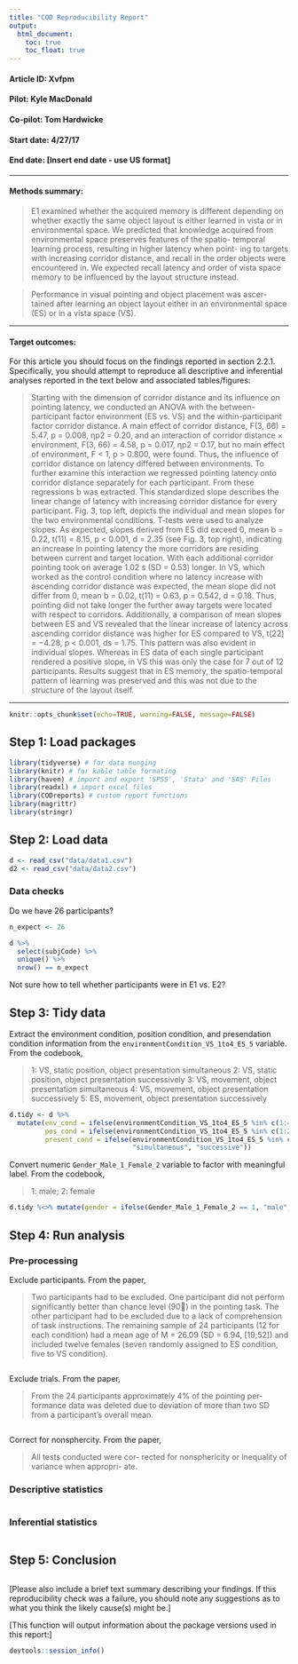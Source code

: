 ```yaml
---
title: "COD Reproducibility Report"
output:
  html_document:
    toc: true
    toc_float: true
---
```


#### Article ID: Xvfpm
#### Pilot: Kyle MacDonald
#### Co-pilot: Tom Hardwicke  
#### Start date: 4/27/17
#### End date: [Insert end date - use US format]   

-------

#### Methods summary: 

> E1 examined whether the acquired memory is different depending on whether exactly the same object layout is either learned in vista or in environmental space. We predicted that knowledge acquired from environmental space preserves features of the spatio- temporal learning process, resulting in higher latency when point- ing to targets with increasing corridor distance, and recall in the order objects were encountered in. We expected recall latency and order of vista space memory to be influenced by the layout structure instead.

> Performance in visual pointing and object placement was ascer- tained after learning an object layout either in an environmental space (ES) or in a vista space (VS).

------

#### Target outcomes: 

For this article you should focus on the findings reported in section 2.2.1. Specifically, you should attempt to reproduce all descriptive and inferential analyses reported in the text below and associated tables/figures:

> Starting with the dimension of corridor distance and its influence on pointing latency, we conducted an ANOVA with the between-participant factor environment (ES vs. VS) and the within-participant factor corridor distance. A main effect of corridor distance, F(3, 66) = 5.47, p = 0.008, ηp2 = 0.20, and an interaction of corridor distance × environment, F(3, 66) = 4.58, p = 0.017, ηp2 = 0.17, but no main effect of environment, F < 1, p > 0.800, were found. Thus, the influence of corridor distance on latency differed between environments. To further examine this interaction we regressed pointing latency onto corridor distance separately for each participant. From these regressions b was extracted. This standardized slope describes the linear change of latency with increasing corridor distance for every participant. Fig. 3, top left, depicts the individual and mean slopes for the two environmental conditions. T-tests were used to analyze slopes. As expected, slopes derived from ES did exceed 0, mean b = 0.22, t(11) = 8.15, p < 0.001, d = 2.35 (see Fig. 3, top right), indicating an increase in pointing latency the more corridors are residing between current and target location. With each additional corridor pointing took on average 1.02 s (SD = 0.53) longer. In VS, which worked as the control condition where no latency increase with ascending corridor distance was expected, the mean slope did not differ from 0, mean b = 0.02, t(11) = 0.63, p = 0.542, d = 0.18. Thus, pointing did not take longer the further away targets were located with respect to corridors. Additionally, a comparison of mean slopes between ES and VS revealed that the linear increase of latency across ascending corridor distance was higher for ES compared to VS, t(22) = −4.28, p < 0.001, ds = 1.75. This pattern was also evident in individual slopes. Whereas in ES data of each single participant rendered a positive slope, in VS this was only the case for 7 out of 12 participants. Results suggest that in ES memory, the spatio-temporal pattern of learning was preserved and this was not due to the structure of the layout itself.

------

```r
knitr::opts_chunk$set(echo=TRUE, warning=FALSE, message=FALSE)
```

## Step 1: Load packages

```r
library(tidyverse) # for data munging
library(knitr) # for kable table formating
library(haven) # import and export 'SPSS', 'Stata' and 'SAS' Files
library(readxl) # import excel files
library(CODreports) # custom report functions
library(magrittr)
library(stringr)
```

## Step 2: Load data

```r
d <- read_csv("data/data1.csv")
d2 <- read_csv("data/data2.csv")
```

### Data checks

Do we have 26 participants? 

```r
n_expect <- 26

d %>% 
  select(subjCode) %>% 
  unique() %>% 
  nrow() == n_expect
```

Not sure how to tell whether participants were in E1 vs. E2? 

## Step 3: Tidy data

Extract the environment condition, position condition, and presendation condition information from the `environmentCondition_VS_1to4_ES_5` variable. From the codebook, 

> 1: VS, static position, object presentation simultaneous
2: VS, static position, object presentation successively
3: VS, movement, object presentation simultaneous
4: VS, movement, object presentation successively
5: ES, movement, object presentation successively

```r
d.tidy <- d %>% 
  mutate(env_cond = ifelse(environmentCondition_VS_1to4_ES_5 %in% c(1:4), "VS", "ES"),
         pos_cond = ifelse(environmentCondition_VS_1to4_ES_5 %in% c(1:2), "static", "movement"),
         present_cond = ifelse(environmentCondition_VS_1to4_ES_5 %in% c(1,3), 
                               "simultaneous", "successive"))
```

Convert numeric `Gender_Male_1_Female_2` variable to factor with meaningful label. From the codebook,

> 1: male; 2: female


```r
d.tidy %<>% mutate(gender = ifelse(Gender_Male_1_Female_2 == 1, "male", "female"))
```




## Step 4: Run analysis

### Pre-processing

Exclude participants. From the paper, 

> Two participants had to be excluded. One participant did not perform significantly better than chance level (90) in the pointing task. The other participant had to be excluded due to a lack of comprehension of task instructions. The remaining sample of 24 participants (12 for each condition) had a mean age of M = 26.09 (SD = 6.94, [19;52]) and included twelve females (seven randomly assigned to ES condition, five to VS condition). 

```r
```

Exclude trials. From the paper, 

> From the 24 participants approximately 4% of the pointing per- formance data was deleted due to deviation of more than two SD from a participant’s overall mean. 

```r

```

Correct for nonsphercity. From the paper, 

> All tests conducted were cor- rected for nonsphericity or inequality of variance when appropri- ate.


### Descriptive statistics

```r
```

### Inferential statistics

```r
```

## Step 5: Conclusion

```r
```

[Please also include a brief text summary describing your findings. If this reproducibility check was a failure, you should note any suggestions as to what you think the likely cause(s) might be.]

[This function will output information about the package versions used in this report:]

```r
devtools::session_info()
```
